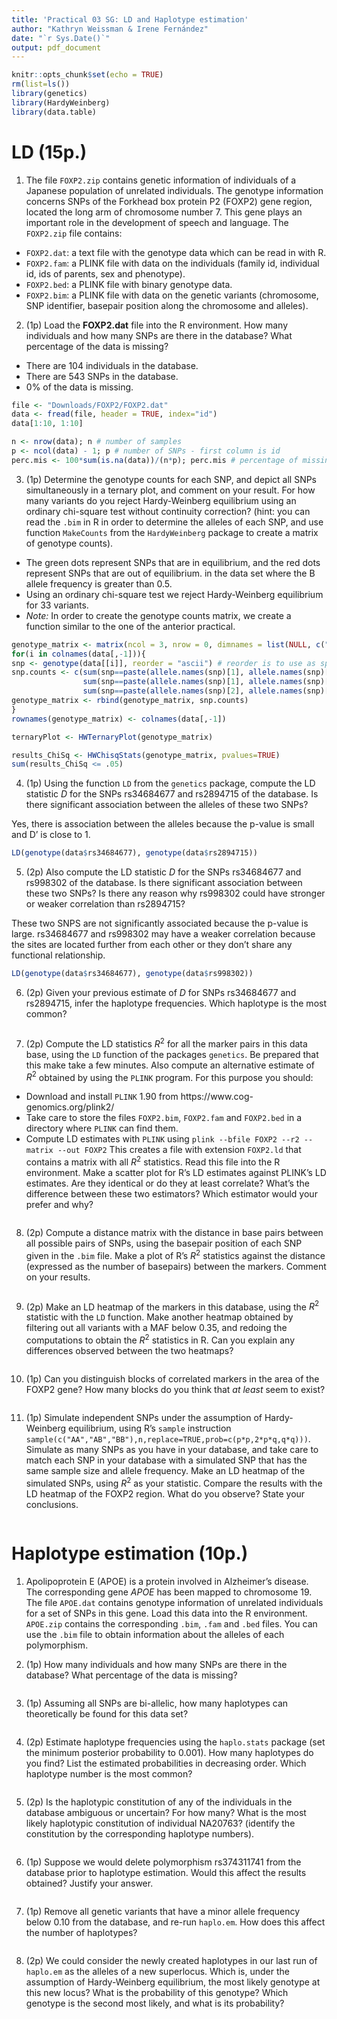 ```yaml
---
title: 'Practical 03 SG: LD and Haplotype estimation'
author: "Kathryn Weissman & Irene Fernández"
date: "`r Sys.Date()`"
output: pdf_document
---
```


```r
knitr::opts_chunk$set(echo = TRUE)
rm(list=ls())
library(genetics)
library(HardyWeinberg)
library(data.table)
```


# LD (15p.)

1. The file `FOXP2.zip` contains genetic information of individuals of a Japanese population of unrelated
individuals. The genotype information concerns SNPs of the Forkhead box protein P2 (FOXP2) gene
region, located the long arm of chromosome number 7. This gene plays an important role in the
development of speech and language. The `FOXP2.zip` file contains:

* `FOXP2.dat`: a text file with the genotype data which can be read in with R.
* `FOXP2.fam`: a PLINK file with data on the individuals (family id, individual id, ids of parents, sex and
phenotype).
* `FOXP2.bed`: a PLINK file with binary genotype data.
* `FOXP2.bim`: a PLINK file with data on the genetic variants (chromosome, SNP identifier, basepair
position along the chromosome and alleles).


2. (1p) Load the **FOXP2.dat** file into the R environment. How many individuals and how many SNPs
are there in the database? What percentage of the data is missing?

* There are 104 individuals in the database.
* There are 543 SNPs in the database.
* 0% of the data is missing.

```r
file <- "Downloads/FOXP2/FOXP2.dat"
data <- fread(file, header = TRUE, index="id")
data[1:10, 1:10]
```

```r
n <- nrow(data); n # number of samples
p <- ncol(data) - 1; p # number of SNPs - first column is id
perc.mis <- 100*sum(is.na(data))/(n*p); perc.mis # percentage of missing data overall
```

3. (1p) Determine the genotype counts for each SNP, and depict all SNPs simultaneously in a ternary
plot, and comment on your result. For how many variants do you reject Hardy-Weinberg equilibrium
using an ordinary chi-square test without continuity correction? (hint: you can read the `.bim` in R
in order to determine the alleles of each SNP, and use function `MakeCounts` from the `HardyWeinberg`
package to create a matrix of genotype counts).

* The green dots represent SNPs that are in equilibrium, and the red dots represent SNPs that are out
of equilibrium.
in the data set where the B allele frequency is greater than 0.5.
* Using an ordinary chi-square test we reject Hardy-Weinberg equilibrium for 33 variants.
* *Note:* In order to create the genotype counts matrix, we create a function similar to the one of the
anterior practical.

```r
genotype_matrix <- matrix(ncol = 3, nrow = 0, dimnames = list(NULL, c("AA", "AB", "BB")))
for(i in colnames(data[,-1])){
snp <- genotype(data[[i]], reorder = "ascii") # reorder is to use as specific order for the alleles
snp.counts <- c(sum(snp==paste(allele.names(snp)[1], allele.names(snp)[1], sep = "/")),
                sum(snp==paste(allele.names(snp)[1], allele.names(snp)[2], sep = "/")),
                sum(snp==paste(allele.names(snp)[2], allele.names(snp)[2], sep = "/")))
genotype_matrix <- rbind(genotype_matrix, snp.counts)
}
rownames(genotype_matrix) <- colnames(data[,-1])
```

```r
ternaryPlot <- HWTernaryPlot(genotype_matrix)
```

```r
results_ChiSq <- HWChisqStats(genotype_matrix, pvalues=TRUE)
sum(results_ChiSq <= .05)
```

4. (1p) Using the function `LD` from the `genetics` package, compute the LD statistic *D* for the SNPs
rs34684677 and rs2894715 of the database. Is there significant association between the alleles of these
two SNPs?

Yes, there is association between the alleles because the p-value is small and D' is close to 1.

```r
LD(genotype(data$rs34684677), genotype(data$rs2894715))
```

5. (2p) Also compute the LD statistic *D* for the SNPs rs34684677 and rs998302 of the database. Is there
significant association between these two SNPs? Is there any reason why rs998302 could have stronger
or weaker correlation than rs2894715?

These two SNPS are not significantly associated because the p-value is large. rs34684677 and rs998302 may have a weaker correlation because the sites are located further from each other or they don't share any functional relationship.

```r
LD(genotype(data$rs34684677), genotype(data$rs998302))
```

6. (2p) Given your previous estimate of *D* for SNPs rs34684677 and rs2894715, infer the haplotype
frequencies. Which haplotype is the most common?

```r

```

7. (2p) Compute the LD statistics $R^2$ for all the marker pairs in this data base, using the `LD` function of
the packages `genetics`. Be prepared that this make take a few minutes. Also compute an alternative
estimate of $R^2$ obtained by using the `PLINK` program. For this purpose you should:

* Download and install `PLINK` 1.90 from https://www.cog-genomics.org/plink2/
* Take care to store the files `FOXP2.bim`, `FOXP2.fam` and `FOXP2.bed` in a directory where `PLINK` can
find them.
* Compute LD estimates with `PLINK` using `plink --bfile FOXP2 --r2 --matrix --out FOXP2` This
creates a file with extension `FOXP2.ld` that contains a matrix with all $R^2$ statistics. Read this file into
the R environment. Make a scatter plot for R’s LD estimates against PLINK’s LD estimates. Are they
identical or do they at least correlate? What’s the difference between these two estimators? Which
estimator would your prefer and why?

```r

```

8. (2p) Compute a distance matrix with the distance in base pairs between all possible pairs of SNPs,
using the basepair position of each SNP given in the `.bim` file. Make a plot of R’s $R^2$ statistics against
the distance (expressed as the number of basepairs) between the markers. Comment on your results.

```r

```

9. (2p) Make an LD heatmap of the markers in this database, using the $R^2$ statistic with the `LD` function.
Make another heatmap obtained by filtering out all variants with a MAF below 0.35, and redoing the
computations to obtain the $R^2$ statistics in R. Can you explain any differences observed between the
two heatmaps?

```r

```

10. (1p) Can you distinguish blocks of correlated markers in the area of the FOXP2 gene? How many blocks
do you think that *at least* seem to exist?

```r

```

11. (1p) Simulate independent SNPs under the assumption of Hardy-Weinberg equilibrium, using R’s `sample`
instruction `sample(c("AA","AB","BB"),n,replace=TRUE,prob=c(p*p,2*p*q,q*q)))`. Simulate as
many SNPs as you have in your database, and take care to match each SNP in your database with
a simulated SNP that has the same sample size and allele frequency. Make an LD heatmap of the
simulated SNPs, using $R^2$ as your statistic. Compare the results with the LD heatmap of the FOXP2
region. What do you observe? State your conclusions.

```r

```



# Haplotype estimation (10p.)

1. Apolipoprotein E (APOE) is a protein involved in Alzheimer’s disease. The corresponding gene *APOE*
has been mapped to chromosome 19. The file `APOE.dat` contains genotype information of unrelated
individuals for a set of SNPs in this gene. Load this data into the R environment. `APOE.zip` contains
the corresponding `.bim`, `.fam` and `.bed` files. You can use the `.bim` file to obtain information about
the alleles of each polymorphism.

2. (1p) How many individuals and how many SNPs are there in the database? What percentage of the
data is missing?

```r

```

3. (1p) Assuming all SNPs are bi-allelic, how many haplotypes can theoretically be found for this data set?

```r

```

4. (2p) Estimate haplotype frequencies using the `haplo.stats` package (set the minimum posterior probability
to 0.001). How many haplotypes do you find? List the estimated probabilities in decreasing order.
Which haplotype number is the most common?

```r

```

5. (2p) Is the haplotypic constitution of any of the individuals in the database ambiguous or uncertain?
For how many? What is the most likely haplotypic constitution of individual NA20763? (identify the
constitution by the corresponding haplotype numbers).

```r

```

6. (1p) Suppose we would delete polymorphism rs374311741 from the database prior to haplotype estimation.
Would this affect the results obtained? Justify your answer.

```r

```

7. (1p) Remove all genetic variants that have a minor allele frequency below 0.10 from the database, and
re-run `haplo.em`. How does this affect the number of haplotypes?

```r

```

8. (2p) We could consider the newly created haplotypes in our last run of `haplo.em` as the alleles of a new
superlocus. Which is, under the assumption of Hardy-Weinberg equilibrium, the most likely genotype
at this new locus? What is the probability of this genotype? Which genotype is the second most likely,
and what is its probability?
